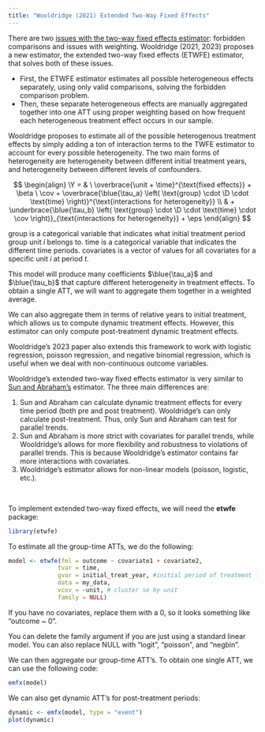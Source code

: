 ```yaml
---
title: "Wooldridge (2021) Extended Two-Way Fixed Effects"
---
```


There are two [issues with the two-way fixed effects estimator](twfestaggered.qmd): forbidden comparisons and issues with weighting. Wooldridge (2021, 2023) proposes a new estimator, the extended two-way fixed effects (ETWFE) estimator, that solves both of these issues.

-   First, the ETWFE estimator estimates all possible heterogeneous effects separately, using only valid comparisons, solving the forbidden comparison problem.
-   Then, these separate heterogeneous effects are manually aggregated together into one ATT using proper weighting based on how frequent each heterogeneous treatment effect occurs in our sample.

Wooldridge proposes to estimate all of the possible heterogenous treatment effects by simply adding a ton of interaction terms to the TWFE estimator to account for every possible heterogeneity. The two main forms of heterogeneity are heterogeneity between different initial treatment years, and heterogeneity between different levels of confounders.

$$
\begin{align}
\Y = & \ \overbrace{\unit + \time}^{\text{fixed effects}} + \beta \ \cov + \overbrace{\blue{\tau_a} \left( \text{group} \cdot \D \cdot \text{time} \right)}^{\text{interactions for heterogeneity}} \\
& + \underbrace{\blue{\tau_b} \left( \text{group} \cdot \D \cdot \text{time} \cdot \cov \right)}_{\text{interactions for heterogeneity}} + \eps
\end{align}
$$

::: small
$\text{group}$ is a categorical variable that indicates what initial treatment period group unit $i$ belongs to. $\text{time}$ is a categorical variable that indicates the different time periods. $\text{covariates}$ is a vector of values for all covariates for a specific unit $i$ at period $t$.
:::

This model will produce many coefficients $\blue{\tau_a}$ and $\blue{\tau_b}$ that capture different heterogeneity in treatment effects. To obtain a single ATT, we will want to aggregate them together in a weighted average.

We can also aggregate them in terms of relative years to initial treatment, which allows us to compute dynamic treatment effects. However, this estimator can only compute post-treatment dynamic treatment effects.

Wooldridge's 2023 paper also extends this framework to work with logistic regression, poisson regression, and negative binomial regression, which is useful when we deal with non-continuous outcome variables.

Wooldridge's extended two-way fixed effects estimator is very similar to [Sun and Abraham's](sunab.qmd) estimator. The three main differences are:

1.  Sun and Abraham can calculate dynamic treatment effects for every time period (both pre and post treatment). Wooldridge's can only calculate post-treatment. Thus, only Sun and Abraham can test for parallel trends.
2.  Sun and Abraham is more strict with covariates for parallel trends, while Wooldridge's allows for more flexibility and robustness to violations of parallel trends. This is because Wooldridge's estimator contains far more interactions with covariates.
3.  Wooldridge's estimator allows for non-linear models (poisson, logistic, etc.).

<br />

To implement extended two-way fixed effects, we will need the **etwfe** package:

```r
library(etwfe)
```

To estimate all the group-time ATTs, we do the following:

```r
model <- etwfe(fml = outcome ~ covariate1 + covariate2,
              tvar = time,
              gvar = initial_treat_year, #initial period of treatment for unit
              data = my_data,
              vcov = ~unit, # cluster se by unit
              family = NULL) 
```

::: small
If you have no covariates, replace them with a 0, so it looks something like "outcome \~ 0".

You can delete the family argument if you are just using a standard linear model. You can also replace NULL with "logit", "poisson", and "negbin".
:::

We can then aggregate our group-time ATT's. To obtain one single ATT, we can use the following code:

```r
emfx(model)
```

We can also get dynamic ATT's for post-treatment periods:

```r
dynamic <- emfx(model, type = "event")
plot(dynamic)
```
